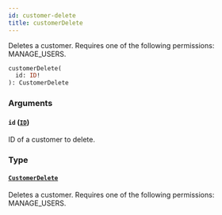 ```yaml
---
id: customer-delete
title: customerDelete
---
```


Deletes a customer. Requires one of the following permissions: MANAGE_USERS.

```graphql
customerDelete(
  id: ID!
): CustomerDelete
```

### Arguments

#### `id` ([`ID`](../../../developer/api-reference/scalars/id))

ID of a customer to delete.

### Type

#### [`CustomerDelete`](../../../developer/api-reference/objects/customer-delete)

Deletes a customer. Requires one of the following permissions: MANAGE_USERS.
